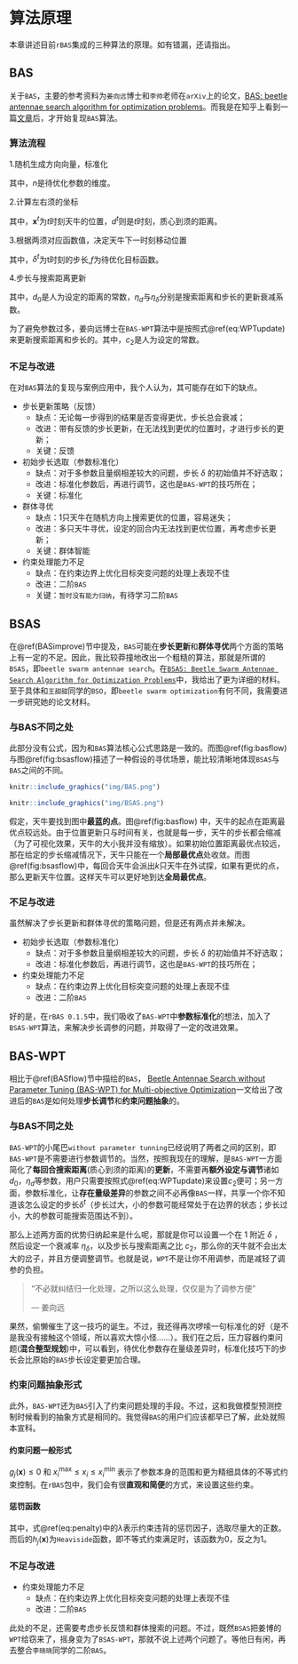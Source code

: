 # 算法原理 {#algorithm}

本章讲述目前`rBAS`集成的三种算法的原理。如有错漏，还请指出。

## BAS
关于`BAS`，主要的参考资料为`姜向远`博士和`李帅`老师在`arXiv`上的论文，[BAS: beetle antennae search algorithm for optimization problems](https://arxiv.org/abs/1710.10724)。而我是在知乎上看到一篇[文章](https://zhuanlan.zhihu.com/p/30742461)后，才开始复现`BAS`算法。

### 算法流程 {#BASflow}

1.随机生成方向向量，标准化

\begin{equation}
\overrightarrow{\mathbf{b}}=\frac{\text{rnd}(n,1)}{\|\text{rnd}(n,1)\|}
(\#eq:dir)
\end{equation}

其中，$n$是待优化参数的维度。

2.计算左右须的坐标

\begin{equation}
\begin{split}
\mathbf{x}_r&=\mathbf{x}^t+d^t\overrightarrow{\mathbf{b}} \\
\mathbf{x}_l&=\mathbf{x}^t-d^t\overrightarrow{\mathbf{b}}
\end{split}
(\#eq:xlxr)
\end{equation}

其中，$\mathbf{x}^t$为$t$时刻天牛的位置，$d^t$则是$t$时刻，质心到须的距离。

3.根据两须对应函数值，决定天牛下一时刻移动位置

\begin{equation}
\mathbf{x}^t=\mathbf{x}^{t-1}+\delta^t\overrightarrow{\mathbf{b}}\text{sign}(f(\mathbf{x}_r)-f(\mathbf{x}_l))
(\#eq:xupdate)
\end{equation}

其中，$\delta^t$为t时刻的步长,$f$为待优化目标函数。

4.步长与搜索距离更新


\begin{align}
d^t&= \eta_d d^{t-1}+d_0 (\#eq:dupdate)\\
\delta^t&=\eta_{\delta} \delta^{t-1} (\#eq:deltaupdate)
\end{align}


其中，$d_0$是人为设定的距离的常数，$\eta_d$与$\eta_\delta$分别是搜索距离和步长的更新衰减系数。

为了避免参数过多，姜向远博士在`BAS-WPT`算法中是按照式\@ref(eq:WPTupdate)来更新搜索距离和步长的。其中，$c_2$是人为设定的常数。
\begin{align}
\delta^t&=\eta_{\delta} \delta^{t-1}\\
d^t &= \frac{\delta^t}{c_2}
(\#eq:WPTupdate) 
\end{align}

### 不足与改进 {#BASimprove}

在对`BAS`算法的复现与案例应用中，我个人认为，其可能存在如下的缺点。

- 步长更新策略（反馈）
    + 缺点：无论每一步得到的结果是否变得更优，步长总会衰减；
    + 改进：带有反馈的步长更新，在无法找到更优的位置时，才进行步长的更新；
    + 关键：反馈
- 初始步长选取（参数标准化）
    + 缺点：对于多参数且量纲相差较大的问题，步长 $\delta$ 的初始值并不好选取；
    + 改进：标准化参数后，再进行调节，这也是`BAS-WPT`的技巧所在；
    + 关键：标准化
- 群体寻优
    + 缺点：1只天牛在随机方向上搜索更优的位置，容易迷失；
    + 改进：多只天牛寻优，设定的回合内无法找到更优位置，再考虑步长更新；
    + 关键：群体智能
- 约束处理能力不足
    + 缺点：在约束边界上优化目标突变问题的处理上表现不佳
    + 改进：二阶`BAS`
    + 关键：`暂时没有能力归纳`，有待学习二阶`BAS`

## BSAS

在\@ref(BASimprove)节中提及，`BAS`可能在**步长更新**和**群体寻优**两个方面的策略上有一定的不足。因此，我比较莽撞地改出一个粗糙的算法，那就是所谓的`BSAS`，即`beetle swarm antennae search`。在[`BSAS: Beetle Swarm Antennae Search Algorithm for Optimization Problems`](https://arxiv.org/abs/1807.10470)中，我给出了更为详细的材料。至于具体和`王甜甜`同学的`BSO`，即`beetle swarm optimization`有何不同，我需要进一步研究她的论文材料。

### 与BAS不同之处 {#BSASflow}
此部分没有公式，因为和`BAS`算法核心公式思路是一致的。而图\@ref(fig:basflow)与图\@ref(fig:bsasflow)描述了一种假设的寻优场景，能比较清晰地体现`BSAS`与`BAS`之间的不同。

```{r basflow, fig.cap='BAS寻优过程示意', out.width='80%', fig.align='center', echo=FALSE}
knitr::include_graphics("img/BAS.png")
```

```{r bsasflow, fig.cap='BSAS寻优过程示意', out.width='80%', fig.align='center', echo=FALSE}
knitr::include_graphics("img/BSAS.png")
```

假定，天牛要找到图中**最蓝的点**。图\@ref(fig:basflow) 中，天牛的起点在距离最优点较远处。由于位置更新只与时间有关，也就是每一步，天牛的步长都会缩减（为了可视化效果，天牛的大小我并没有缩放）。如果初始位置距离最优点较远，那在给定的步长缩减情况下，天牛只能在一个**局部最优点**处收敛。而图\@ref(fig:bsasflow)中，每回合天牛会派出$k$只天牛在外试探，如果有更优的点，那么更新天牛位置。这样天牛可以更好地到达**全局最优点**。

### 不足与改进 {#BSASimprove}

虽然解决了步长更新和群体寻优的策略问题，但是还有两点并未解决。

- 初始步长选取（参数标准化）
    + 缺点：对于多参数且量纲相差较大的问题，步长 $\delta$ 的初始值并不好选取；
    + 改进：标准化参数后，再进行调节，这也是`BAS-WPT`的技巧所在；
- 约束处理能力不足
    + 缺点：在约束边界上优化目标突变问题的处理上表现不佳
    + 改进：二阶`BAS`

好的是，在`rBAS 0.1.5`中，我们吸收了`BAS-WPT`中**参数标准化**的想法，加入了`BSAS-WPT`算法，来解决步长调参的问题，并取得了一定的改进效果。

## BAS-WPT

相比于\@ref(BASflow)节中描绘的`BAS`，
[Beetle Antennae Search without Parameter Tuning (BAS-WPT) for Multi-objective Optimization](https://arxiv.org/abs/1711.02395)一文给出了改进后的`BAS`是如何处理**步长调节**和**约束问题抽象**的。

### 与BAS不同之处 {#BASWPTflow}

`BAS-WPT`的小尾巴`without parameter tunning`已经说明了两者之间的区别，即`BAS-WPT`是不需要进行参数调节的。当然，按照我现在的理解，是`BAS-WPT`一方面简化了**每回合搜索距离**(质心到须的距离)的**更新**，不需要再**额外设定与调节**诸如$d_0$，$\eta_d$等参数，用户只需要按照式\@ref(eq:WPTupdate)来设置$c_2$便可；另一方面，参数标准化，让**存在量级差异**的参数之间不必再像`BAS`一样，共享一个你不知道该怎么设定的步长$\delta^t$（步长过大，小的参数可能经常处于在边界的状态；步长过小，大的参数可能搜索范围达不到）。

那么上述两方面的优势归纳起来是什么呢，那就是你可以设置一个在 $1$ 附近 $\delta$ ，然后设定一个衰减率 $\eta_{\delta}$，以及步长与搜索距离之比 $c_2$，那么你的天牛就不会出太大的岔子，并且方便调整调节。也就是说，`WPT`不是让你不用调参，而是减轻了调参的负担。

> "不必就纠结归一化处理，之所以这么处理，仅仅是为了调参方便"
>
> --- 姜向远

果然，偷懒催生了这一技巧的诞生。不过，我还得再次啰嗦一句标准化的好（是不是我没有接触这个领域，所以喜欢大惊小怪……）。我们在之后，压力容器约束问题(**混合整型规划**)中，可以看到，待优化参数存在量级差异时，标准化技巧下的步长会比原始的`BAS`步长设定要更加合理。

### 约束问题抽象形式 {#constrform}

此外，`BAS-WPT`还为`BAS`引入了约束问题处理的手段。不过，这和我做模型预测控制时候看到的抽象方式是相同的。我觉得`BAS`的用户们应该都早已了解，此处就照本宣科。

#### 约束问题一般形式

\begin{equation}
\begin{split}
& \frac{\text{Minimize}}{\text{Maximize}} f(\mathbf{x}) \\
s.t.  & g_j(\mathbf{x})\leq 0, j=1, \cdots, K \\
& x^\text{max}_i \leq x_i \leq x^\text{min}_i, i=1, \cdots N
\end{split}
(\#eq:ConProb)
\end{equation}

$g_j(\mathbf{x})\leq 0$ 和 $x^\text{max}_i \leq x_i \leq x^\text{min}_i$ 表示了参数本身的范围和更为精细具体的不等式约束控制。在`rBAS`包中，我们会有很**直观和简便**的方式，来设置这些约束。

#### 惩罚函数

\begin{equation}
F(\mathbf{x})=f(\mathbf{x})+\lambda\sum_{j=1}^{K}h_j(\mathbf{x})g_j(\mathbf{x})
(\#eq:penalty)
\end{equation}


\begin{equation}
h_j(\mathbf{x}) = \begin{cases} 
1, & g_j(\mathbf{x})>0 \\ 
0, & g_j(\mathbf{x})\leq0
\end{cases}
(\#eq:violation)
\end{equation}

其中，式\@ref(eq:penalty)中的$\lambda$表示约束违背的惩罚因子，选取尽量大的正数。而后的$h_j(\mathbf{x})$为`Heaviside`函数，即不等式约束满足时，该函数为0，反之为1。

### 不足与改进 {#BSASimprove}

- 约束处理能力不足
    + 缺点：在约束边界上优化目标突变问题的处理上表现不佳
    + 改进：二阶`BAS`
    
此处的不足，还需要考虑步长反馈和群体搜索的问题。不过，既然`BSAS`把姜博的`WPT`给窃来了，摇身变为了`BSAS-WPT`，那就不说上述两个问题了。等他日有闲，再去整合`李晓晓`同学的二阶`BAS`。

